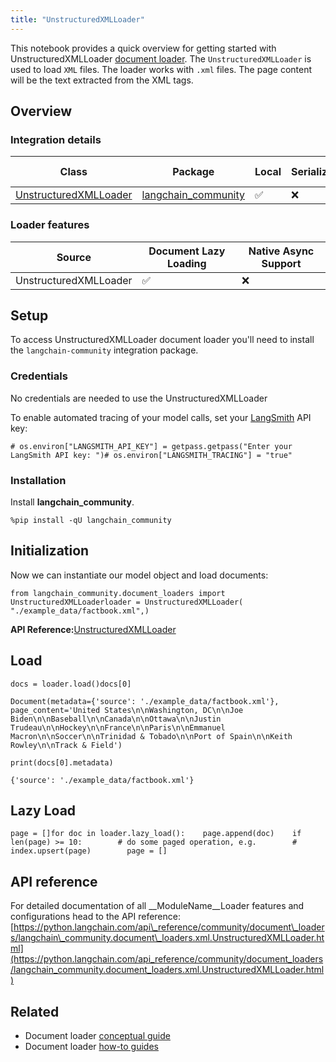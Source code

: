 ```yaml
---
title: "UnstructuredXMLLoader"
---
```


This notebook provides a quick overview for getting started with UnstructuredXMLLoader [document loader](https://python.langchain.com/oss/concepts/document_loaders). The `UnstructuredXMLLoader` is used to load `XML` files. The loader works with `.xml` files. The page content will be the text extracted from the XML tags.

## Overview

### Integration details

| Class                                                                                                                                                              | Package                                                                                 | Local | Serializable | [JS support](https://js.langchain.com/oss/integrations/document_loaders/file_loaders/unstructured/) |
| ------------------------------------------------------------------------------------------------------------------------------------------------------------------ | --------------------------------------------------------------------------------------- | ----- | ------------ | ---------------------------------------------------------------------------------------------------- |
| [UnstructuredXMLLoader](https://python.langchain.com/api_reference/community/document_loaders/langchain_community.document_loaders.xml.UnstructuredXMLLoader.html) | [langchain\_community](https://python.langchain.com/api_reference/community/index.html) | ✅     | ❌            | ✅                                                                                                    |

### Loader features

| Source                | Document Lazy Loading | Native Async Support |
| --------------------- | --------------------- | -------------------- |
| UnstructuredXMLLoader | ✅                     | ❌                    |

## Setup

To access UnstructuredXMLLoader document loader you'll need to install the `langchain-community` integration package.

### Credentials

No credentials are needed to use the UnstructuredXMLLoader

To enable automated tracing of your model calls, set your [LangSmith](https://docs.smith.langchain.com/) API key:

```
# os.environ["LANGSMITH_API_KEY"] = getpass.getpass("Enter your LangSmith API key: ")# os.environ["LANGSMITH_TRACING"] = "true"
```

### Installation

Install **langchain\_community**.

```
%pip install -qU langchain_community
```

## Initialization

Now we can instantiate our model object and load documents:

```
from langchain_community.document_loaders import UnstructuredXMLLoaderloader = UnstructuredXMLLoader(    "./example_data/factbook.xml",)
```

**API Reference:**[UnstructuredXMLLoader](https://python.langchain.com/api_reference/community/document_loaders/langchain_community.document_loaders.xml.UnstructuredXMLLoader.html)

## Load

```
docs = loader.load()docs[0]
```

```
Document(metadata={'source': './example_data/factbook.xml'}, page_content='United States\n\nWashington, DC\n\nJoe Biden\n\nBaseball\n\nCanada\n\nOttawa\n\nJustin Trudeau\n\nHockey\n\nFrance\n\nParis\n\nEmmanuel Macron\n\nSoccer\n\nTrinidad & Tobado\n\nPort of Spain\n\nKeith Rowley\n\nTrack & Field')
```

```
print(docs[0].metadata)
```

```
{'source': './example_data/factbook.xml'}
```

## Lazy Load

```
page = []for doc in loader.lazy_load():    page.append(doc)    if len(page) >= 10:        # do some paged operation, e.g.        # index.upsert(page)        page = []
```

## API reference

For detailed documentation of all \_\_ModuleName\_\_Loader features and configurations head to the API reference: [https://python.langchain.com/api\_reference/community/document\_loaders/langchain\_community.document\_loaders.xml.UnstructuredXMLLoader.html](https://python.langchain.com/api_reference/community/document_loaders/langchain_community.document_loaders.xml.UnstructuredXMLLoader.html)

## Related

* Document loader [conceptual guide](/src/oss/concepts/document_loaders)
* Document loader [how-to guides](/src/oss/how_to/#document-loaders)
